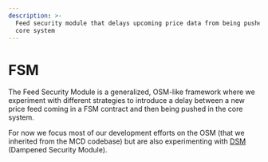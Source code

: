 ```yaml
---
description: >-
  Feed security module that delays upcoming price data from being pushed in the
  core system
---
```


# FSM

The Feed Security Module is a generalized, OSM-like framework where we experiment with different strategies to introduce a delay between a new price feed coming in a FSM contract and then being pushed in the core system.

For now we focus most of our development efforts on the OSM \(that we inherited from the MCD codebase\) but are also experimenting with [DSM](https://github.com/reflexer-labs/geb-fsm/blob/master/src/DSM.sol) \(Dampened Security Module\).



